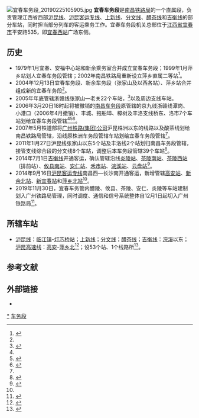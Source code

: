 [[File:宜春车务段_20190225105905.jpg|thumb]]
'''宜春车务段'''是[[南昌铁路局|南昌铁路局]]的一个直属段，负责管理江西省西部[[沪昆线|沪昆线]]、[[沪昆客运专线|沪昆客运专线]]、[[上新线|上新线]]、[[分文线|分文线]]、[[醴茶线|醴茶线]]和[[吉衡线|吉衡线]]的部分车站，同时担当部分列车的客运乘务工作。宜春车务段机关总部位于[[江西省|江西省]][[宜春市|宜春市]]平安路535，即[[宜春西站|宜春西站]]广场东侧。

== 历史 ==
*1979年1月宜春、安福中心站和新余乘务室合并成立宜春车务段；1999年1月萍乡站划人宜春车务段管辖；2002年南昌铁路局重新设立萍乡直属二等站<ref name="year2008">{{Cite web|url=http://www.yichun.gov.cn/news-show-162980.html|title=铁路交通|author=|date=2010-05-21|work=首页>市情>宜春年鉴>2008年>交通|publisher=宜春市人民政府|access-date=2019-06-21|archive-date=2020-10-19|archive-url=https://web.archive.org/web/20201019065946/http://www.yichun.gov.cn/news-show-162980.html|dead-url=yes}}</ref>。
*2004年12月13日宜春车务段、新余车务段（张家山及以西各站）、萍乡站合并组成新的宜春车务段<ref name="year2008"/>。
*2005年年底管辖浙赣线张家山—老关22个车站，<ref>{{Cite web|url=http://gb.oversea.cnki.net/kcms/detail/detail.aspx?dbCode=CYFD&dbName=CYFDLM_total&FileName=N2007040016001025|title=宜春年鉴, 2005|accessdate=2016-11-17|author=|date=|work=gb.oversea.cnki.net|publisher=|archive-date=2017-01-13|archive-url=https://web.archive.org/web/20170113013345/http://gb.oversea.cnki.net/kcms/detail/detail.aspx?dbCode=CYFD&dbName=CYFDLM_total&FileName=N2007040016001025|dead-url=no}}</ref>以及周边支线车站。
*2006年3月20日18时起将被撤销的[[南昌车务段|南昌车务段]]原管辖的京九线浙赣线潭岗、小港口（2006年4月撤销）、丰城、拖船埠、樟树及丰洛支线桥东、洛市7个车站划给宜春车务段管辖<ref name="year2008"/><ref>{{Cite web|url=http://aylk.bokee.com/4791610.html|title=各铁路局生产力布局调整方案 (站段合并方案)|accessdate=2016-11-17|author=|date=2006-04-02|last=|work=aylk.bokee.com|publisher=|archive-date=2016-11-17|archive-url=https://web.archive.org/web/20161117212515/http://aylk.bokee.com/4791610.html|dead-url=no}}</ref><ref>{{Cite web|url=http://www.yichun.gov.cn/news-show-165070.html|title=铁路交通|author=|date=2008-04-11|work=首页>市情>宜春年鉴>2006年>交通|publisher=宜春市人民政府}}{{Dead link}}</ref>。
*2007年5月铁道部将[[广州铁路(集团)公司|广州铁路(集团)公司]]沪昆株洲以东的线路以及酸茶线划给南昌铁路局管辖，沿线原株洲车务段管辖车站划给宜春车务段管辖<ref name="year2008"/>。
*2011年1l月27日沪昆线张家山以东5个站及丰洛线2个站划归南昌车务段管辖，接管支线综合段的分文线8个车站，调整后本车务段管辖39个车站<ref>{{Cite web|url=http://www.yichun.gov.cn/news-show-356787.html|title=铁路交通|author=|date=|work=首页>市情>宜春年鉴>2011年>交通|publisher=宜春市人民政府}}</ref>。
*2014年7月1日[[吉衡线|吉衡线]]开通客运，确认管辖沿线[[炎陵站|炎陵站]]、[[茶陵南站|茶陵南站]]、[[茶陵西站|茶陵西站]]（排前站）、[[攸县南站|攸县南站]]、[[安仁站|安仁站]]、[[禾市站|禾市站]]、[[浣溪站|浣溪站]]、[[云盘站|云盘站]]<ref name="year2014">{{cite web|title=铁路交通|author=市史志办|url=http://www.yichun.gov.cn/news-show-476471.html|publisher=宜春市人民政府|date=2016-08-08}}</ref>。
*2014年9月16日[[沪昆客运专线|沪昆客运专线]]南昌西—长沙南开通客运，新增管辖[[高安站|高安站]]、[[新余北站|新余北站]]、[[宜春站|新宜春站]]和[[萍乡北站|萍乡北站]]<ref name="year2014"/>。
*2019年11月30日，宜春车务管内醴陵、攸县、茶陵、安仁、炎陵等车站建制划入广州铁路局管理，同时调度、通信和信号系统整体自12月1日起切入广州铁路局<ref>{{cite news|title=停运4年后，醴茶铁路恢复通车大势已定|url=https://www.icswb.com/h/162/20191208/632352.html|work=湘声报|publisher=长沙晚报网|date=2019-12-08|accessdate=2019-12-09|archive-date=2020-04-20|archive-url=https://web.archive.org/web/20200420190115/https://www.icswb.com/h/162/20191208/632352.html|dead-url=no}}</ref>。

== 所辖车站 ==
*[[沪昆线|沪昆线]]：[[临江镇站|临江镇]]-[[灯芯桥站|灯芯桥站]]；[[上新线|上新线]]；[[分文线|分文线]]；[[醴茶线|醴茶线]]；[[吉衡线|吉衡线]]：[[浣溪站|浣溪]]以东；[[沪昆客运专线|沪昆高速线]]：[[高安站|高安]]-[[萍乡北站|萍乡北]]<ref>{{cite news|author=简炎兵; 余旺|url=http://jxyc.jxnews.com.cn/system/2015/09/16/014277224.shtml|title=沪昆高铁南长段一周年 改变百姓生活态度|publisher=大江网宜春频道|date=2015-09-16|accessdate=2016-10-03|archive-date=2016-10-05|archive-url=https://web.archive.org/web/20161005063227/http://jxyc.jxnews.com.cn/system/2015/09/16/014277224.shtml|dead-url=no}}</ref>；设53个站、1个线路所<ref>{{Cite web|url=http://www.nctlj.com.cn/Show.aspx?TID=3878|title=南昌铁路局、《班组生活》2014年第二期|accessdate=2016-11-16|author=|date=2014-05-20|work=www.nctlj.com.cn|publisher=|archive-url=https://web.archive.org/web/20170509160239/http://www.nctlj.com.cn/Show.aspx?TID=3878|archive-date=2017-05-09|dead-url=yes}}</ref>。

== 参考文献 ==
{{Reflist}}
== 外部链接 ==
*{{Sinaweibo|2619396720}}

{{南昌铁路局}}
[[Category:宜春车务段|*]]
[[Category:中国铁路南昌局集团|车务段]]